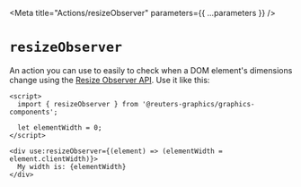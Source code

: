 
<Meta title="Actions/resizeObserver" parameters={{ ...parameters }} />

# `resizeObserver`

An action you can use to easily to check when a DOM element's dimensions change using the [Resize Observer API](https://developer.mozilla.org/en-US/docs/Web/API/ResizeObserver). Use it like this:

```svelte
<script>
  import { resizeObserver } from '@reuters-graphics/graphics-components';

  let elementWidth = 0;
</script>

<div use:resizeObserver={(element) => (elementWidth = element.clientWidth)}>
  My width is: {elementWidth}
</div>
```
